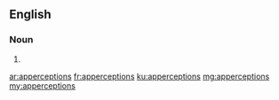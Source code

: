 ==English==

===Noun===
{{head|en|plural}}

# {{plural of|apperception|lang=en}}

[[ar:apperceptions]]
[[fr:apperceptions]]
[[ku:apperceptions]]
[[mg:apperceptions]]
[[my:apperceptions]]
